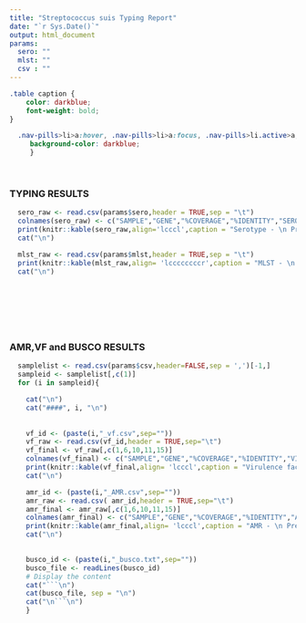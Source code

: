 ---
title: "Streptococcus suis Typing Report" 
date: "`r Sys.Date()`"
output: html_document
params:
  sero: ""
  mlst: ""
  csv : ""
---
```{css, echo=FALSE}
.table caption {
    color: darkblue;
    font-weight: bold;
}
```
```{css, echo = FALSE}
  .nav-pills>li>a:hover, .nav-pills>li>a:focus, .nav-pills>li.active>a,     .nav-pills>li.active>a:hover, .nav-pills>li.active>a:focus{
     background-color: darkblue;
     }
```

<br>


### TYPING RESULTS
```{r, results='asis',echo=FALSE}
  
  sero_raw <- read.csv(params$sero,header = TRUE,sep = "\t")
  colnames(sero_raw) <- c("SAMPLE","GENE","%COVERAGE","%IDENTITY","SEROTYPE")
  print(knitr::kable(sero_raw,align='lcccl',caption = "Serotype - \n Predicted based on capsular polysaccharides(cps).For more info please see https://doi.org/10.1186/s12866-016-0782-8"))
  cat("\n")

  mlst_raw <- read.csv(params$mlst,header = TRUE,sep = "\t")
  print(knitr::kable(mlst_raw,align= 'lccccccccr',caption = "MLST - \n Predicted using https://pubmlst.org/ and MLST tool (https://github.com/tseemann/mlst)"))
  cat("\n")
  
 
```
<br>

<br>

### AMR,VF and BUSCO RESULTS {.tabset .tabset-pills}
```{r, results='asis',echo=FALSE}

  samplelist <- read.csv(params$csv,header=FALSE,sep = ',')[-1,]
  sampleid <- samplelist[,c(1)]
  for (i in sampleid){

    cat("\n")
    cat("####", i, "\n")
  
  
    vf_id <- (paste(i,"_vf.csv",sep=""))
    vf_raw <- read.csv(vf_id,header = TRUE,sep="\t")
    vf_final <- vf_raw[,c(1,6,10,11,15)]
    colnames(vf_final) <- c("SAMPLE","GENE","%COVERAGE","%IDENTITY","VIRULENCE FACTOR")
    print(knitr::kable(vf_final,align= 'lcccl',caption = "Virulence factors - \n Predicted based on https://doi.org/10.1186/s12866-016-0782-8 using abricate tool"))
    cat("\n")

    amr_id <- (paste(i,"_AMR.csv",sep=""))
    amr_raw <- read.csv( amr_id,header = TRUE,sep="\t")
    amr_final <- amr_raw[,c(1,6,10,11,15)]
    colnames(amr_final) <- c("SAMPLE","GENE","%COVERAGE","%IDENTITY","AMR GENE")
    print(knitr::kable(amr_final,align= 'lcccl',caption = "AMR - \n Predicted based using abricate tool and CARD database (https://card.mcmaster.ca/)"))
    cat("\n")

    
    busco_id <- (paste(i,"_busco.txt",sep=""))
    busco_file <- readLines(busco_id)
    # Display the content
    cat("```\n")
    cat(busco_file, sep = "\n")
    cat("\n```\n")
    }


```
<br>